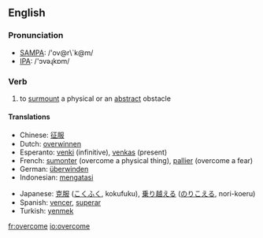 ==English==
=== Pronunciation ===
*[[w:SAMPA|SAMPA]]: /'ov@r\`k@m/
*[[w:IPA|IPA]]: /'ɔvəɻkɒm/

=== Verb ===
{{irregverb|'''to overcome'''|'''[[overcomes]]'''|'''[[overcame]]'''|'''overcome'''|'''[[overcoming]]'''}}
# to [[surmount]] a physical or an [[abstract]] obstacle

==== Translations ====
{{top}}
*Chinese: [[征服]]
*Dutch: [[overwinnen]]
*Esperanto: [[venki]] (infinitive), [[venkas]] (present)
*French: [[sumonter]] (overcome a physical thing), [[pallier]] (overcome a fear)
*German: [[überwinden]]
*Indonesian: [[atas|mengatasi]]
{{mid}}
*Japanese: [[克服]] ([[こくふく]], kokufuku), [[乗り越える]] ([[のりこえる]], nori-koeru)
*Spanish: [[vencer]], [[superar]]
*Turkish: [[yenmek]]
{{bottom}}

[[fr:overcome]]
[[io:overcome]]